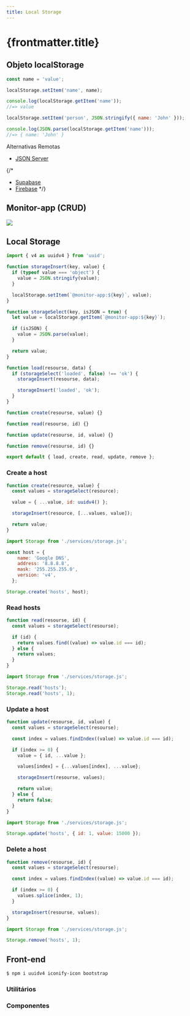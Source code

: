 ```yaml
---
title: Local Storage
---
```



# {frontmatter.title}

## Objeto localStorage

```js
const name = 'value';

localStorage.setItem('name', name);

console.log(localStorage.getItem('name'));
//=> value

localStorage.setItem('person', JSON.stringify({ name: 'John' }));

console.log(JSON.parse(localStorage.getItem('name')));
//=> { name: 'John' }
```

Alternativas Remotas

- [JSON Server](/dw/package/json-server)

{/*
- [Supabase](/dw/package/supabase-api)
- [Firebase](/dw/package/firebase-firestore)
 */}

## Monitor-app (CRUD)

![](/dw/imgs/w3c/local-storage/monitor-app-crud.png)

<CodeTree src="/codes/w3c/local-storage/monitor-app/" githubUrl={true} />

## Local Storage

<CodePreview src="/codes/w3c/local-storage/monitor-app/js/data/seed.js" />

```js title="/codes/w3c/local-storage/monitor-app/js/services/storage.js"
import { v4 as uuidv4 } from 'uuid';

function storageInsert(key, value) {
  if (typeof value === 'object') {
    value = JSON.stringify(value);
  }

  localStorage.setItem(`@monitor-app:${key}`, value);
}

function storageSelect(key, isJSON = true) {
  let value = localStorage.getItem(`@monitor-app:${key}`);

  if (isJSON) {
    value = JSON.parse(value);
  }

  return value;
}

function load(resourse, data) {
  if (storageSelect('loaded', false) !== 'ok') {
    storageInsert(resourse, data);

    storageInsert('loaded', 'ok');
  }
}

function create(resourse, value) {}

function read(resourse, id) {}

function update(resourse, id, value) {}

function remove(resourse, id) {}

export default { load, create, read, update, remove };
```

### Create a host

```js title="/codes/w3c/local-storage/monitor-app/js/services/storage.js"
function create(resource, value) {
  const values = storageSelect(resource);

  value = { ...value, id: uuidv4() };

  storageInsert(resource, [...values, value]);

  return value;
}
```

```js
import Storage from './services/storage.js';

const host = {
    name: 'Google DNS',
    address: '8.8.8.8',
    mask: '255.255.255.0',
    version: 'v4',
  };

Storage.create('hosts', host);
```

### Read hosts

```js title="/codes/w3c/local-storage/monitor-app/js/services/storage.js"
function read(resourse, id) {
  const values = storageSelect(resourse);

  if (id) {
    return values.find((value) => value.id === id);
  } else {
    return values;
  }
}
```

```js
import Storage from './services/storage.js';

Storage.read('hosts');
Storage.read('hosts', 1);
```

### Update a host

```js title="/codes/w3c/local-storage/monitor-app/js/services/storage.js"
function update(resourse, id, value) {
  const values = storageSelect(resourse);

  const index = values.findIndex((value) => value.id === id);

  if (index >= 0) {
    value = { id, ...value };

    values[index] = {...values[index], ...value};

    storageInsert(resourse, values);

    return value;
  } else {
    return false;
  }
}
```

```js
import Storage from './services/storage.js';

Storage.update('hosts', { id: 1, value: 15000 });
```

### Delete a host

```js title="/codes/w3c/local-storage/monitor-app/js/services/storage.js"
function remove(resourse, id) {
  const values = storageSelect(resourse);

  const index = values.findIndex((value) => value.id === id);

  if (index >= 0) {
    values.splice(index, 1);
  }

  storageInsert(resourse, values);
}
```

```js
import Storage from './services/storage.js';

Storage.remove('hosts', 1);
```

## Front-end

```bash
$ npm i uuidv4 iconify-icon bootstrap
```

<CodePreview src="/codes/w3c/local-storage/monitor-app/index.html" />

<CodePreview src="/codes/w3c/local-storage/monitor-app/js/main.js" />

<CodePreview src="/codes/w3c/local-storage/monitor-app/css/style.css" />

### Utilitários

<CodePreview src="/codes/w3c/local-storage/monitor-app/js/lib/dom.js" />

<CodePreview src="/codes/w3c/local-storage/monitor-app/js/lib/hosts.js" />

### Componentes

<CodePreview src="/codes/w3c/local-storage/monitor-app/js/components/HostTableRow.js" />

<CodePreview src="/codes/w3c/local-storage/monitor-app/js/components/HostForm.js" />

<CodePreview src="/codes/w3c/local-storage/monitor-app/js/components/Modal.js" />
